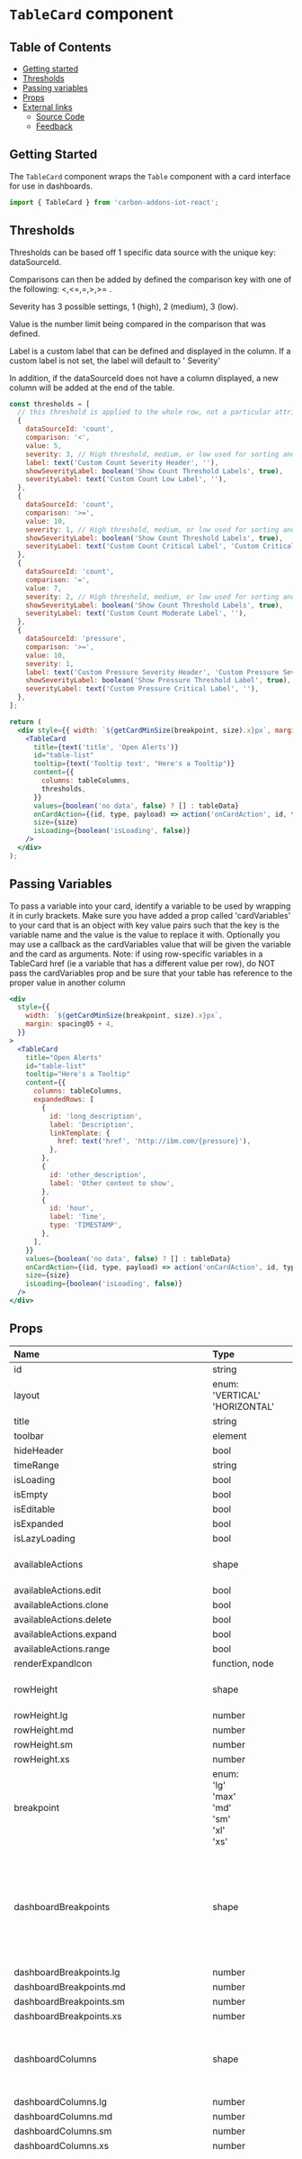 # `TableCard` component

## Table of Contents

- [Getting started](#getting-started)
- [Thresholds](#thresholds)
- [Passing variables](#passing-variables)
- [Props](#props)
- [External links](#external-links)
  - [Source Code](#source-code)
  - [Feedback](#feedback)

## Getting Started

The `TableCard` component wraps the `Table` component with a card interface for use in dashboards.

```jsx
import { TableCard } from 'carbon-addons-iot-react';
```

## Thresholds

Thresholds can be based off 1 specific data source with the unique key: dataSourceId.

Comparisons can then be added by defined the comparison key with one of the following: <,<=,=,>,>= .

Severity has 3 possible settings, 1 (high), 2 (medium), 3 (low).

Value is the number limit being compared in the comparison that was defined.

Label is a custom label that can be defined and displayed in the column. If a custom label is not set,
the label will default to '<dataSourceId> Severity'

In addition, if the dataSourceId does not have a column displayed, a new column will be added at the end
of the table.

```jsx
const thresholds = [
  // this threshold is applied to the whole row, not a particular attribute
  {
    dataSourceId: 'count',
    comparison: '<',
    value: 5,
    severity: 3, // High threshold, medium, or low used for sorting and defined filtration
    label: text('Custom Count Severity Header', ''),
    showSeverityLabel: boolean('Show Count Threshold Labels', true),
    severityLabel: text('Custom Count Low Label', ''),
  },
  {
    dataSourceId: 'count',
    comparison: '>=',
    value: 10,
    severity: 1, // High threshold, medium, or low used for sorting and defined filtration
    showSeverityLabel: boolean('Show Count Threshold Labels', true),
    severityLabel: text('Custom Count Critical Label', 'Custom Critical'),
  },
  {
    dataSourceId: 'count',
    comparison: '=',
    value: 7,
    severity: 2, // High threshold, medium, or low used for sorting and defined filtration
    showSeverityLabel: boolean('Show Count Threshold Labels', true),
    severityLabel: text('Custom Count Moderate Label', ''),
  },
  {
    dataSourceId: 'pressure',
    comparison: '>=',
    value: 10,
    severity: 1,
    label: text('Custom Pressure Severity Header', 'Custom Pressure Severity Header'),
    showSeverityLabel: boolean('Show Pressure Threshold Label', true),
    severityLabel: text('Custom Pressure Critical Label', ''),
  },
];

return (
  <div style={{ width: `${getCardMinSize(breakpoint, size).x}px`, margin: 20 }}>
    <TableCard
      title={text('title', 'Open Alerts')}
      id="table-list"
      tooltip={text('Tooltip text', "Here's a Tooltip")}
      content={{
        columns: tableColumns,
        thresholds,
      }}
      values={boolean('no data', false) ? [] : tableData}
      onCardAction={(id, type, payload) => action('onCardAction', id, type, payload)}
      size={size}
      isLoading={boolean('isLoading', false)}
    />
  </div>
);
```

## Passing Variables

To pass a variable into your card, identify a variable to be used by wrapping it in curly brackets.
Make sure you have added a prop called 'cardVariables' to your card that is an object with key value pairs such that the key is the variable name and the value is the value to replace it with.
Optionally you may use a callback as the cardVariables value that will be given the variable and the card as arguments.
Note: if using row-specific variables in a TableCard href (ie a variable that has a different value per row),
do NOT pass the cardVariables prop and be sure that your table has reference to the proper value in another column

```jsx
<div
  style={{
    width: `${getCardMinSize(breakpoint, size).x}px`,
    margin: spacing05 + 4,
  }}
>
  <TableCard
    title="Open Alerts"
    id="table-list"
    tooltip="Here's a Tooltip"
    content={{
      columns: tableColumns,
      expandedRows: [
        {
          id: 'long_description',
          label: 'Description',
          linkTemplate: {
            href: text('href', 'http://ibm.com/{pressure}'),
          },
        },
        {
          id: 'other_description',
          label: 'Other content to show',
        },
        {
          id: 'hour',
          label: 'Time',
          type: 'TIMESTAMP',
        },
      ],
    }}
    values={boolean('no data', false) ? [] : tableData}
    onCardAction={(id, type, payload) => action('onCardAction', id, type, payload)}
    size={size}
    isLoading={boolean('isLoading', false)}
  />
</div>
```

## Props

| Name                                           | Type                                                                                                                                                                     | Default                                                                   | Description                                                                                                                                        |
| :--------------------------------------------- | :----------------------------------------------------------------------------------------------------------------------------------------------------------------------- | :------------------------------------------------------------------------ | :------------------------------------------------------------------------------------------------------------------------------------------------- |
| id                                             | string                                                                                                                                                                   |                                                                           |                                                                                                                                                    |
| layout                                         | enum: <br/>'VERTICAL'<br/>'HORIZONTAL'<br/>                                                                                                                              |                                                                           |                                                                                                                                                    |
| title                                          | string                                                                                                                                                                   | undefined                                                                 |                                                                                                                                                    |
| toolbar                                        | element                                                                                                                                                                  | undefined                                                                 |                                                                                                                                                    |
| hideHeader                                     | bool                                                                                                                                                                     | false                                                                     |                                                                                                                                                    |
| timeRange                                      | string                                                                                                                                                                   | undefined                                                                 |                                                                                                                                                    |
| isLoading                                      | bool                                                                                                                                                                     | false                                                                     |                                                                                                                                                    |
| isEmpty                                        | bool                                                                                                                                                                     | false                                                                     |                                                                                                                                                    |
| isEditable                                     | bool                                                                                                                                                                     | false                                                                     |                                                                                                                                                    |
| isExpanded                                     | bool                                                                                                                                                                     | false                                                                     |                                                                                                                                                    |
| isLazyLoading                                  | bool                                                                                                                                                                     | false                                                                     |                                                                                                                                                    |
| availableActions                               | shape                                                                                                                                                                    | { edit: false, clone: false, delete: false, range: false, expand: false,} |                                                                                                                                                    |
| availableActions.edit                          | bool                                                                                                                                                                     |                                                                           |                                                                                                                                                    |
| availableActions.clone                         | bool                                                                                                                                                                     |                                                                           |                                                                                                                                                    |
| availableActions.delete                        | bool                                                                                                                                                                     |                                                                           |                                                                                                                                                    |
| availableActions.expand                        | bool                                                                                                                                                                     |                                                                           |                                                                                                                                                    |
| availableActions.range                         | bool                                                                                                                                                                     |                                                                           |                                                                                                                                                    |
| renderExpandIcon                               | function, node                                                                                                                                                           | undefined                                                                 |                                                                                                                                                    |
| rowHeight                                      | shape                                                                                                                                                                    |                                                                           | Row height in pixels for each layout                                                                                                               |
| rowHeight.lg                                   | number                                                                                                                                                                   |                                                                           |                                                                                                                                                    |
| rowHeight.md                                   | number                                                                                                                                                                   |                                                                           |                                                                                                                                                    |
| rowHeight.sm                                   | number                                                                                                                                                                   |                                                                           |                                                                                                                                                    |
| rowHeight.xs                                   | number                                                                                                                                                                   |                                                                           |                                                                                                                                                    |
| breakpoint                                     | enum: <br>'lg'<br>'max'<br>'md'<br>'sm'<br>'xl'<br>'xs'<br>                                                                                                              |                                                                           |                                                                                                                                                    |
| dashboardBreakpoints                           | shape                                                                                                                                                                    |                                                                           | media query pixel measurement that determines which particular dashboard layout should be used                                                     |
| dashboardBreakpoints.lg                        | number                                                                                                                                                                   |                                                                           |                                                                                                                                                    |
| dashboardBreakpoints.md                        | number                                                                                                                                                                   |                                                                           |                                                                                                                                                    |
| dashboardBreakpoints.sm                        | number                                                                                                                                                                   |                                                                           |                                                                                                                                                    |
| dashboardBreakpoints.xs                        | number                                                                                                                                                                   |                                                                           |                                                                                                                                                    |
| dashboardColumns                               | shape                                                                                                                                                                    |                                                                           | map of number of columns to a given dashboard layout                                                                                               |
| dashboardColumns.lg                            | number                                                                                                                                                                   |                                                                           |                                                                                                                                                    |
| dashboardColumns.md                            | number                                                                                                                                                                   |                                                                           |                                                                                                                                                    |
| dashboardColumns.sm                            | number                                                                                                                                                                   |                                                                           |                                                                                                                                                    |
| dashboardColumns.xs                            | number                                                                                                                                                                   |                                                                           |                                                                                                                                                    |
| cardDimensions                                 | shape [see cardDimensions prop](#carddimensions-prop)                                                                                                                    |                                                                           | array of configurable sizes to dimensions. The numbered sizes represent the number of columns and rows the card spans at that size and breakpoint. |
| i18n                                           | shape                                                                                                                                                                    |                                                                           |                                                                                                                                                    |
| i18n.noDataLabel                               | string                                                                                                                                                                   | 'No data is available for this time range.'                               |                                                                                                                                                    |
| i18n.noDataShortLabel                          | string                                                                                                                                                                   | 'No data'                                                                 |                                                                                                                                                    |
| i18n.errorLoadingDataLabel                     | string                                                                                                                                                                   | 'Error loading data for this card: '                                      |                                                                                                                                                    |
| i18n.errorLoadingDataShortLabel                | string                                                                                                                                                                   | 'Data error.'                                                             |                                                                                                                                                    |
| i18n.rollingPeriodLabel                        | string                                                                                                                                                                   | 'Rolling period'                                                          |                                                                                                                                                    |
| i18n.last24HoursLabel                          | string                                                                                                                                                                   | 'Last 24 hrs'                                                             |                                                                                                                                                    |
| i18n.last7DaysLabel                            | string                                                                                                                                                                   | 'Last 7 days'                                                             |                                                                                                                                                    |
| i18n.lastMonthLabel                            | string                                                                                                                                                                   | 'Last month'                                                              |                                                                                                                                                    |
| i18n.lastQuarterLabel                          | string                                                                                                                                                                   | 'Last quarter'                                                            |                                                                                                                                                    |
| i18n.periodToDateLabel                         | string                                                                                                                                                                   | 'Period to date'                                                          |                                                                                                                                                    |
| i18n.thisWeekLabel                             | string                                                                                                                                                                   | 'This week'                                                               |                                                                                                                                                    |
| i18n.thisMonthLabel                            | string                                                                                                                                                                   | 'This month'                                                              |                                                                                                                                                    |
| i18n.thisQuarterLabel                          | string                                                                                                                                                                   | 'This quarter'                                                            |                                                                                                                                                    |
| i18n.thisYearLabel                             | string                                                                                                                                                                   | 'This year'                                                               |                                                                                                                                                    |
| i18n.hourlyLabel                               | string                                                                                                                                                                   | 'Hourly'                                                                  |                                                                                                                                                    |
| i18n.dailyLabel                                | string                                                                                                                                                                   | 'Daily'                                                                   |                                                                                                                                                    |
| i18n.weeklyLabel                               | string                                                                                                                                                                   | 'Weekly'                                                                  |                                                                                                                                                    |
| i18n.monthlyLabel                              | string                                                                                                                                                                   | 'Monthly'                                                                 |                                                                                                                                                    |
| i18n.defaultLabel                              | node                                                                                                                                                                     | 'Default'                                                                 |                                                                                                                                                    |
| i18n.selectTimeRangeLabel                      | string                                                                                                                                                                   | 'Select time range'                                                       |                                                                                                                                                    |
| i18n.editCardLabel                             | string                                                                                                                                                                   | 'Edit card'                                                               |                                                                                                                                                    |
| i18n.cloneCardLabel                            | string                                                                                                                                                                   | 'Clone card'                                                              |                                                                                                                                                    |
| i18n.deleteCardLabel                           | string                                                                                                                                                                   | 'Delete card'                                                             |                                                                                                                                                    |
| i18n.expandLabel                               | string                                                                                                                                                                   | 'Expand to fullscreen'                                                    |                                                                                                                                                    |
| i18n.closeLabel                                | string                                                                                                                                                                   | 'Close'                                                                   |                                                                                                                                                    |
| i18n.loadingDataLabel                          | string                                                                                                                                                                   |                                                                           |                                                                                                                                                    |
| i18n.overflowMenuDescription                   | string                                                                                                                                                                   | 'Open and close list of options'                                          |                                                                                                                                                    |
| i18n.criticalLabel                             | string                                                                                                                                                                   | 'Critical'                                                                |                                                                                                                                                    |
| i18n.moderateLabel                             | string                                                                                                                                                                   | 'Moderate'                                                                |                                                                                                                                                    |
| i18n.lowLabel                                  | string                                                                                                                                                                   | 'Low'                                                                     |                                                                                                                                                    |
| i18n.selectSeverityPlaceholder                 | string                                                                                                                                                                   | 'Select a severity'                                                       |                                                                                                                                                    |
| i18n.searchPlaceholder                         | string                                                                                                                                                                   | 'Search'                                                                  |                                                                                                                                                    |
| i18n.filterButtonAria                          | string                                                                                                                                                                   | 'Filters'                                                                 |                                                                                                                                                    |
| i18n.defaultFilterStringPlaceholdText          | string                                                                                                                                                                   | 'Type and hit enter to apply'                                             |                                                                                                                                                    |
| i18n.downloadIconDescription                   | string                                                                                                                                                                   | 'Download table content'                                                  |                                                                                                                                                    |
| onMouseDown                                    | function                                                                                                                                                                 | undefined                                                                 |                                                                                                                                                    |
| onMouseUp                                      | function                                                                                                                                                                 | undefined                                                                 |                                                                                                                                                    |
| onTouchEnd                                     | function                                                                                                                                                                 | undefined                                                                 |                                                                                                                                                    |
| onTouchStart                                   | function                                                                                                                                                                 | undefined                                                                 |                                                                                                                                                    |
| onScroll                                       | function                                                                                                                                                                 | undefined                                                                 |                                                                                                                                                    |
| onFocus                                        | function                                                                                                                                                                 | undefined                                                                 |                                                                                                                                                    |
| onBlur                                         | function                                                                                                                                                                 | undefined                                                                 |                                                                                                                                                    |
| tabIndex                                       | number                                                                                                                                                                   | undefined                                                                 |                                                                                                                                                    |
| testID                                         | string                                                                                                                                                                   | CardWrapper.defaultProps.testID                                           |                                                                                                                                                    |
| tooltip                                        | node                                                                                                                                                                     |                                                                           |                                                                                                                                                    |
| title                                          | string                                                                                                                                                                   |                                                                           |                                                                                                                                                    |
| size                                           | enum:<br>&nbsp;CARD_SIZES.LARGE<br>&nbsp;CARD_SIZES.LARGEWIDE<br>                                                                                                        | CARD_SIZES.LARGE                                                          |                                                                                                                                                    |
| <span style="color: #31a148">content \*</span> | shape                                                                                                                                                                    |                                                                           |                                                                                                                                                    |
| content.columns                                | arrayOf(object)                                                                                                                                                          |                                                                           |                                                                                                                                                    |
| content.columns[].dataSourceId                 | string                                                                                                                                                                   |                                                                           |                                                                                                                                                    |
| content.columns[].width                        | number                                                                                                                                                                   |                                                                           |                                                                                                                                                    |
| content.columns[].label                        | string                                                                                                                                                                   |                                                                           |                                                                                                                                                    |
| content.columns[].priority                     | number                                                                                                                                                                   |                                                                           |                                                                                                                                                    |
| content.columns[].renderDataFunction           | function                                                                                                                                                                 |                                                                           |                                                                                                                                                    |
| content.columns[].type                         | string                                                                                                                                                                   |                                                                           |                                                                                                                                                    |
| content.columns[].linkTemplate                 | shape                                                                                                                                                                    |                                                                           |                                                                                                                                                    |
| content.columns[].linkTemplate.href            | string                                                                                                                                                                   |                                                                           |                                                                                                                                                    |
| content.columns[].linkTemplate.target          | string                                                                                                                                                                   |                                                                           |                                                                                                                                                    |
| content.showHeader                             | bool                                                                                                                                                                     |                                                                           |                                                                                                                                                    |
| content.expandedRows                           | arrayOf(object)                                                                                                                                                          |                                                                           |                                                                                                                                                    |
| content.expandedRows[].id                      | string                                                                                                                                                                   |                                                                           |                                                                                                                                                    |
| content.expandedRows[].label                   | string                                                                                                                                                                   |                                                                           |                                                                                                                                                    |
| content.expandedRows[].linkTemplate            | shape                                                                                                                                                                    |                                                                           |                                                                                                                                                    |
| content.expandedRows[].linkTemplate.href       | string                                                                                                                                                                   |                                                                           |                                                                                                                                                    |
| content.expandedRows[].linkTemplate.target     | string                                                                                                                                                                   |                                                                           |                                                                                                                                                    |
| content.expandedRows[].type                    | string                                                                                                                                                                   |                                                                           |                                                                                                                                                    |
| content.thresholds                             | arrayOf(object)                                                                                                                                                          |                                                                           |                                                                                                                                                    |
| content.thresholds[].dataSourceId              | string                                                                                                                                                                   |                                                                           |                                                                                                                                                    |
| content.thresholds[].comparison                | enum: <br/>'>'<br/>'<'<br/>'='<br/>'<='<br/>'>='                                                                                                                         |                                                                           |                                                                                                                                                    |
| content.thresholds[].value                     | string, number                                                                                                                                                           |                                                                           |                                                                                                                                                    |
| content.thresholds[].severity                  | enum: <br/>1<br/>2<br/>3                                                                                                                                                 |                                                                           |                                                                                                                                                    |
| content.thresholds[].color                     | string                                                                                                                                                                   |                                                                           | optional overrides for color and icon                                                                                                              |
| content.thresholds[].icon                      | string                                                                                                                                                                   |                                                                           | Custom threshold icon name                                                                                                                         |
| content.thresholds[].label                     | string                                                                                                                                                                   |                                                                           | Custom threshold label text                                                                                                                        |
| content.thresholds[].showSeverityLabel         | bool                                                                                                                                                                     |                                                                           | Optionally shows threshold severity label text. Shows by default                                                                                   |
| content.thresholds[].severityLabel             | string                                                                                                                                                                   |                                                                           | Optionally changes threshold severity label text                                                                                                   |
| content.thresholds[].showOnContent             | bool                                                                                                                                                                     |                                                                           | Shows column when there is no data                                                                                                                 |
| content.sort                                   | enum: <br/>'ASC'<br/>'DESC'                                                                                                                                              |                                                                           |                                                                                                                                                    |
| content.emptyMessage                           | node                                                                                                                                                                     |                                                                           |                                                                                                                                                    |
| value                                          | arrayOf(object)                                                                                                                                                          |                                                                           |                                                                                                                                                    |
| value[].id                                     | string                                                                                                                                                                   |                                                                           |                                                                                                                                                    |
| value[].values                                 | object                                                                                                                                                                   |                                                                           |                                                                                                                                                    |
| value[].actions                                | arrayOf(object)                                                                                                                                                          |                                                                           |                                                                                                                                                    |
| value[].actions[].id                           | string                                                                                                                                                                   |                                                                           |                                                                                                                                                    |
| value[].actions[].label                        | string                                                                                                                                                                   |                                                                           |                                                                                                                                                    |
| value[].actions[].icon                         | enum: <br/>'caretUp'<br/>'caretDown' <br/>'edit' <br/>'close' <br/>'checkmark' <br/>'warning' <br/>'arrowUp' <br/>'arrowDown' <br/>'user' <br/>'info' <br/>'help'\|shape |                                                                           |                                                                                                                                                    |
| value[].actions[].icon.width                   | string                                                                                                                                                                   |                                                                           |                                                                                                                                                    |
| value[].actions[].icon.height                  | string                                                                                                                                                                   |                                                                           |                                                                                                                                                    |
| value[].actions[].icon.viewBox                 | string                                                                                                                                                                   |                                                                           |                                                                                                                                                    |
| value[].actions[].svgData                      | object                                                                                                                                                                   |                                                                           |                                                                                                                                                    |
| cardVariables                                  | objectOf({\[string\]: string,function,number,bool})                                                                                                                      |                                                                           |                                                                                                                                                    |
| locale                                         | string                                                                                                                                                                   | 'en'                                                                      |                                                                                                                                                    |

### cardDimensions Prop

| Name                       | Type   | Default | Description |
| :------------------------- | :----- | :------ | :---------- |
| cardDimensions.XSMALL      | shape  |         |             |
| cardDimensions.XSMALL.lg   | shape  |         |             |
| cardDimensions.XSMALL.lg.w | number |         |             |
| cardDimensions.XSMALL.lg.h | number |         |             |
| cardDimensions.XSMALL.md   | shape  |         |             |
| cardDimensions.XSMALL.md.w | number |         |             |
| cardDimensions.XSMALL.md.h | number |         |             |
| cardDimensions.XSMALL.sm   | shape  |         |             |
| cardDimensions.XSMALL.sm.w | number |         |             |
| cardDimensions.XSMALL.sm.h | number |         |             |
| cardDimensions.XSMALL.xs   | shape  |         |             |
| cardDimensions.XSMALL.xs.w | number |         |             |
| cardDimensions.XSMALL.xs.h | number |         |             |
| cardDimensions.SMALL       | shape  |         |             |
| cardDimensions.SMALL.lg    | shape  |         |             |
| cardDimensions.SMALL.lg.w  | number |         |             |
| cardDimensions.SMALL.lg.h  | number |         |             |
| cardDimensions.SMALL.md    | shape  |         |             |
| cardDimensions.SMALL.md.w  | number |         |             |
| cardDimensions.SMALL.md.h  | number |         |             |
| cardDimensions.SMALL.sm    | shape  |         |             |
| cardDimensions.SMALL.sm.w  | number |         |             |
| cardDimensions.SMALL.sm.h  | number |         |             |
| cardDimensions.SMALL.xs    | shape  |         |             |
| cardDimensions.SMALL.xs.w  | number |         |             |
| cardDimensions.SMALL.xs.h  | number |         |             |
| cardDimensions.TALL        | shape  |         |             |
| cardDimensions.TALL.lg     | shape  |         |             |
| cardDimensions.TALL.lg.w   | number |         |             |
| cardDimensions.TALL.lg.h   | number |         |             |
| cardDimensions.TALL.md     | shape  |         |             |
| cardDimensions.TALL.md.w   | number |         |             |
| cardDimensions.TALL.md.h   | number |         |             |
| cardDimensions.TALL.sm     | shape  |         |             |
| cardDimensions.TALL.sm.w   | number |         |             |
| cardDimensions.TALL.sm.h   | number |         |             |
| cardDimensions.TALL.xs     | shape  |         |             |
| cardDimensions.TALL.xs.w   | number |         |             |
| cardDimensions.TALL.xs.h   | number |         |             |
| cardDimensions.MEDIUM      | shape  |         |             |
| cardDimensions.MEDIUM.lg   | shape  |         |             |
| cardDimensions.MEDIUM.lg.w | number |         |             |
| cardDimensions.MEDIUM.lg.h | number |         |             |
| cardDimensions.MEDIUM.md   | shape  |         |             |
| cardDimensions.MEDIUM.md.w | number |         |             |
| cardDimensions.MEDIUM.md.h | number |         |             |
| cardDimensions.MEDIUM.sm   | shape  |         |             |
| cardDimensions.MEDIUM.sm.w | number |         |             |
| cardDimensions.MEDIUM.sm.h | number |         |             |
| cardDimensions.MEDIUM.xs   | shape  |         |             |
| cardDimensions.MEDIUM.xs.w | number |         |             |
| cardDimensions.MEDIUM.xs.h | number |         |             |
| cardDimensions.WIDE        | shape  |         |             |
| cardDimensions.WIDE.lg     | shape  |         |             |
| cardDimensions.WIDE.lg.w   | number |         |             |
| cardDimensions.WIDE.lg.h   | number |         |             |
| cardDimensions.WIDE.md     | shape  |         |             |
| cardDimensions.WIDE.md.w   | number |         |             |
| cardDimensions.WIDE.md.h   | number |         |             |
| cardDimensions.WIDE.sm     | shape  |         |             |
| cardDimensions.WIDE.sm.w   | number |         |             |
| cardDimensions.WIDE.sm.h   | number |         |             |
| cardDimensions.WIDE.xs     | shape  |         |             |
| cardDimensions.WIDE.xs.w   | number |         |             |
| cardDimensions.WIDE.xs.h   | number |         |             |
| cardDimensions.LARGE       | shape  |         |             |
| cardDimensions.LARGE.lg    | shape  |         |             |
| cardDimensions.LARGE.lg.w  | number |         |             |
| cardDimensions.LARGE.lg.h  | number |         |             |
| cardDimensions.LARGE.md    | shape  |         |             |
| cardDimensions.LARGE.md.w  | number |         |             |
| cardDimensions.LARGE.md.h  | number |         |             |
| cardDimensions.LARGE.sm    | shape  |         |             |
| cardDimensions.LARGE.sm.w  | number |         |             |
| cardDimensions.LARGE.sm.h  | number |         |             |
| cardDimensions.LARGE.xs    | shape  |         |             |
| cardDimensions.LARGE.xs.w  | number |         |             |
| cardDimensions.LARGE.xs.h  | number |         |             |
| cardDimensions.XLARGE      | shape  |         |             |
| cardDimensions.XLARGE.lg   | shape  |         |             |
| cardDimensions.XLARGE.lg.w | number |         |             |
| cardDimensions.XLARGE.lg.h | number |         |             |
| cardDimensions.XLARGE.md   | shape  |         |             |
| cardDimensions.XLARGE.md.w | number |         |             |
| cardDimensions.XLARGE.md.h | number |         |             |
| cardDimensions.XLARGE.sm   | shape  |         |             |
| cardDimensions.XLARGE.sm.w | number |         |             |
| cardDimensions.XLARGE.sm.h | number |         |             |
| cardDimensions.XLARGE.xs   | shape  |         |             |
| cardDimensions.XLARGE.xs.w | number |         |             |
| cardDimensions.XLARGE.xs.h | number |         |             |

## External Links

### Source Code

[Source code](https://github.com/carbon-design-system/carbon-addons-iot-react/tree/next/packages/react/src/components/TableCard)

### Feedback

Help us improve this component by providing feedback, asking questions on Slack, or updating this file on
[GitHub](https://github.com/carbon-design-system/carbon-addons-iot-react/tree/next/packages/react/src/components/TableCard/TableCard.mdx).
